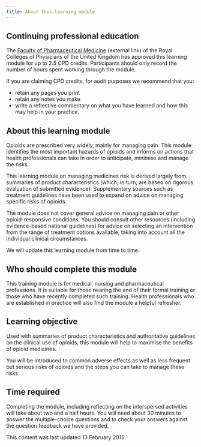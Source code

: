 ```yaml
---
title: About this learning module
---
```


## Continuing professional education

The [Faculty of Pharmaceutical Medicine](http://www.fpm.org.uk/) (external link) of the Royal Colleges of Physicians of the United Kingdom has approved this learning module for up to 2.5 CPD credits. Participants should only record the number of hours spent working through the module.

If you are claiming CPD credits, for audit purposes we recommend that you:

* retain any pages you print
* retain any notes you make
* write a reflective commentary on what you have learned and how this may help in your practice.

## About this learning module

Opioids are prescribed very widely, mainly for managing pain. This module identifies the most important hazards of opioids and informs on actions that health professionals can take in order to anticipate, minimise and manage the risks.

This learning module on managing medicines risk is derived largely from summaries of product characteristics (which, in turn, are based on rigorous evaluation of submitted evidence). Supplementary sources such as treatment guidelines have been used to expand on advice on managing specific risks of opioids.

The module does not cover general advice on managing pain or other opioid-responsive conditions. You should consult other resources (including evidence-based national guidelines) for advice on selecting an intervention from the range of treatment options available, taking into account all the individual clinical circumstances.

We will update this learning module from time to time.

## Who should complete this module

This training module is for medical, nursing and pharmaceutical professions. It is suitable for those nearing the end of their formal training or those who have recently completed such training. Health professionals who are established in practice will also find the module a helpful refresher.

## Learning objective

Used with summaries of product characteristics and authoritative guidelines on the clinical use of opioids, this module will help to maximise the benefits of opioid medicines.

You will be introduced to common adverse effects as well as less frequent but serious risks of opioids and the steps you can take to manage these risks.

## Time required

Completing the module, including reflecting on the interspersed activities will take about two and a half hours. You will need about 30 minutes to answer the multiple-choice questions and to check your answers against the question feedback we have provided.

This content was last updated 13 February 2015.
